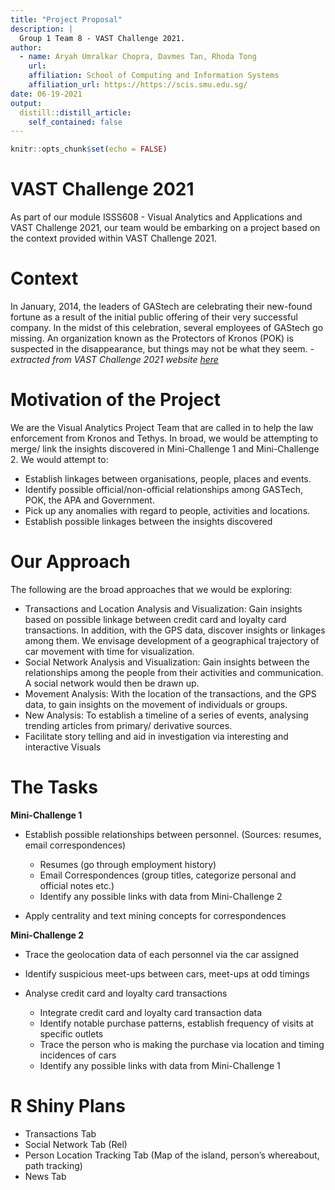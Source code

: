```yaml
---
title: "Project Proposal"
description: |
  Group 1 Team 8 - VAST Challenge 2021.
author:
  - name: Aryah Umralkar Chopra, Davmes Tan, Rhoda Tong 
    url: 
    affiliation: School of Computing and Information Systems
    affiliation_url: https://https://scis.smu.edu.sg/
date: 06-19-2021
output:
  distill::distill_article:
    self_contained: false
---
```



```r
knitr::opts_chunk$set(echo = FALSE)
```

# VAST Challenge 2021
As part of our module ISSS608 - Visual Analytics and Applications and VAST Challenge 2021, our team would be embarking on a project based on the context provided within VAST Challenge 2021.

# Context
In January, 2014, the leaders of GAStech are celebrating their new-found fortune as a result of the initial public offering of their very successful company. In the midst of this celebration, several employees of GAStech go missing. An organization known as the Protectors of Kronos (POK) is suspected in the disappearance, but things may not be what they seem. - *extracted from VAST Challenge 2021 website [here](https://vast-challenge.github.io/2021/)*

# Motivation of the Project
We are the Visual Analytics Project Team that are called in to help the law enforcement from Kronos and Tethys. In broad, we would be attempting to merge/ link the insights discovered in Mini-Challenge 1 and Mini-Challenge 2. We would attempt to:

* Establish linkages between organisations, people, places and events.
* Identify possible official/non-official relationships among GASTech, POK, the APA and Government.
* Pick up any anomalies with regard to people, activities and locations.
* Establish possible linkages between the insights discovered

# Our Approach
The following are the broad approaches that we would be exploring:

* Transactions and Location Analysis and Visualization: Gain insights based on possible linkage between credit card and loyalty card transactions. In addition, with the GPS data, discover insights or linkages among them. We envisage development of a geographical trajectory of car movement with time for visualization.
* Social Network Analysis and Visualization: Gain insights between the relationships among the people from their activities and communication. A social network would then be drawn up.
* Movement Analysis: With the location of the transactions, and the GPS data, to gain insights on the movement of individuals or groups.
* New Analysis: To establish a timeline of a series of events, analysing trending articles from primary/ derivative sources.
* Facilitate story telling and aid in investigation via interesting and interactive Visuals

# The Tasks
**Mini-Challenge 1**

* Establish possible relationships between personnel. (Sources: resumes, email correspondences) 

  + Resumes (go through employment history)
  + Email Correspondences (group titles, categorize personal and official notes etc.)
  + Identify any possible links with data from Mini-Challenge 2

* Apply centrality and text mining concepts for correspondences

**Mini-Challenge 2**

* Trace the geolocation data of each personnel via the car assigned 

* Identify suspicious meet-ups between cars, meet-ups at odd timings

* Analyse credit card and loyalty card transactions

  + Integrate credit card and loyalty card transaction data
  + Identify notable purchase patterns, establish frequency of visits at specific outlets
  + Trace the person who is making the purchase via location and timing incidences of cars
  + Identify any possible links with data from Mini-Challenge 1

# R Shiny Plans
* Transactions Tab
* Social Network Tab (Rel)
* Person Location Tracking Tab (Map of the island, person's whereabout, path tracking)
* News Tab

